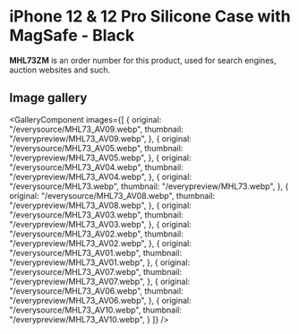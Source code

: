 
# iPhone 12 & 12 Pro Silicone Case with MagSafe - Black

<Callout type='info' emoji='👉🏻'>**MHL73ZM** is an order number for this product, used for search engines, auction websites and such.</Callout>

## Image gallery

<GalleryComponent
    images={[
      {
        original: "/everysource/MHL73_AV09.webp",
        thumbnail: "/everypreview/MHL73_AV09.webp",
      },
      {
        original: "/everysource/MHL73_AV05.webp",
        thumbnail: "/everypreview/MHL73_AV05.webp",
      },
      {
        original: "/everysource/MHL73_AV04.webp",
        thumbnail: "/everypreview/MHL73_AV04.webp",
      },
      {
        original: "/everysource/MHL73.webp",
        thumbnail: "/everypreview/MHL73.webp",
      },
      {
        original: "/everysource/MHL73_AV08.webp",
        thumbnail: "/everypreview/MHL73_AV08.webp",
      },
      {
        original: "/everysource/MHL73_AV03.webp",
        thumbnail: "/everypreview/MHL73_AV03.webp",
      },
      {
        original: "/everysource/MHL73_AV02.webp",
        thumbnail: "/everypreview/MHL73_AV02.webp",
      },
      {
        original: "/everysource/MHL73_AV01.webp",
        thumbnail: "/everypreview/MHL73_AV01.webp",
      },
      {
        original: "/everysource/MHL73_AV07.webp",
        thumbnail: "/everypreview/MHL73_AV07.webp",
      },
      {
        original: "/everysource/MHL73_AV06.webp",
        thumbnail: "/everypreview/MHL73_AV06.webp",
      },
      {
        original: "/everysource/MHL73_AV10.webp",
        thumbnail: "/everypreview/MHL73_AV10.webp",
      }
    ]}
  />
